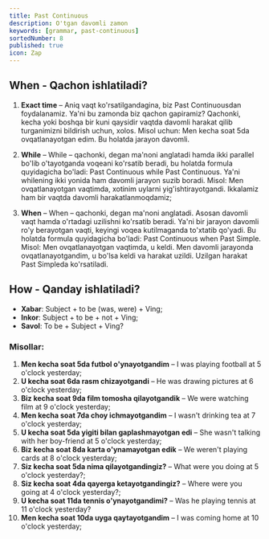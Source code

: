 ```yaml
---
title: Past Continuous
description: O'tgan davomli zamon
keywords: [grammar, past-continuous]
sortedNumber: 8
published: true
icon: Zap
---
```


## When - Qachon ishlatiladi?

1. **Exact time** – Aniq vaqt ko'rsatilgandagina, biz Past Continuousdan foydalanamiz. Ya'ni bu zamonda biz qachon gapiramiz? Qachonki, kecha yoki boshqa bir kuni qaysidir vaqtda davomli harakat qilib turganimizni bildirish uchun, xolos. Misol uchun: Men kecha soat 5da ovqatlanayotgan edim. Bu holatda jarayon davomli.

2. **While** – While – qachonki, degan ma'noni anglatadi hamda ikki parallel bo'lib o'tayotganda voqeani ko'rsatib beradi, bu holatda formula quyidagicha bo'ladi: Past Continuous while Past Continuous. Ya'ni whilening ikki yonida ham davomli jarayon suzib boradi. Misol: Men ovqatlanayotgan vaqtimda, xotinim uylarni yig'ishtirayotgandi. Ikkalamiz ham bir vaqtda davomli harakatlanmoqdamiz;

3. **When** – When – qachonki, degan ma'noni anglatadi. Asosan davomli vaqt hamda o'rtadagi uzilishni ko'rsatib beradi. Ya'ni bir jarayon davomli ro'y berayotgan vaqti, keyingi voqea kutilmaganda to'xtatib qo'yadi. Bu holatda formula quyidagicha bo'ladi: Past Continuous when Past Simple. Misol: Men ovqatlanayotgan vaqtimda, u keldi. Men davomli jarayonda ovqatlanayotgandim, u bo'lsa keldi va harakat uzildi. Uzilgan harakat Past Simpleda ko'rsatiladi.

## How - Qanday ishlatiladi?

- **Xabar**: Subject + to be (was, were) + Ving;
- **Inkor**: Subject + to be + not + Ving;
- **Savol**: To be + Subject + Ving?

### Misollar:

1. **Men kecha soat 5da futbol o'ynayotgandim** – I was playing football at 5 o'clock yesterday;
2. **U kecha soat 6da rasm chizayotgandi** – He was drawing pictures at 6 o'clock yesterday;
3. **Biz kecha soat 9da film tomosha qilayotgandik** – We were watching film at 9 o'clock yesterday;
4. **Men kecha soat 7da choy ichmayotgandim** – I wasn't drinking tea at 7 o'clock yesterday;
5. **U kecha soat 5da yigiti bilan gaplashmayotgan edi** – She wasn't talking with her boy-friend at 5 o'clock yesterday;
6. **Biz kecha soat 8da karta o'ynamayotgan edik** – We weren't playing cards at 8 o'clock yesterday;
7. **Siz kecha soat 5da nima qilayotgandingiz?** – What were you doing at 5 o'clock yesterday?;
8. **Siz kecha soat 4da qayerga ketayotgandingiz?** – Where were you going at 4 o'clock yesterday?;
9. **U kecha soat 11da tennis o'ynayotgandimi?** – Was he playing tennis at 11 o'clock yesterday?
10. **Men kecha soat 10da uyga qaytayotgandim** – I was coming home at 10 o'clock yesterday;
